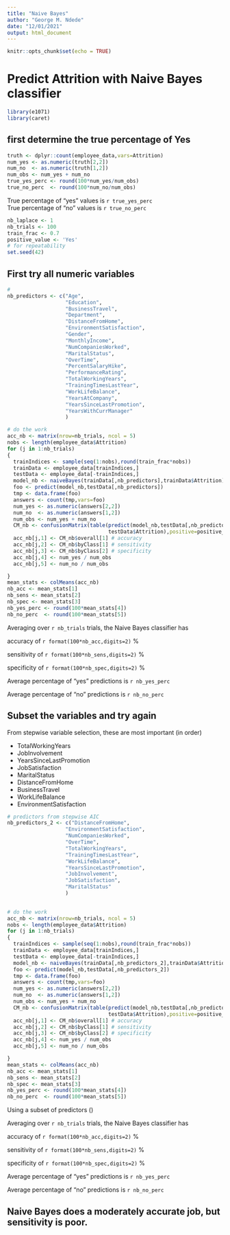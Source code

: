 ---
title: "Naive Bayes"
author: "George M. Ndede"
date: "12/01/2021"
output: html_document
---

```{r setup_nb, include=FALSE}
knitr::opts_chunk$set(echo = TRUE)
```

# Predict Attrition with Naive Bayes classifier

```{r}
library(e1071)
library(caret)
```

## first determine the true percentage of Yes 

```{r nb_sanity}
truth <- dplyr::count(employee_data,vars=Attrition)
num_yes <- as.numeric(truth[2,2])
num_no  <- as.numeric(truth[1,2])
num_obs <- num_yes + num_no
true_yes_perc <- round(100*num_yes/num_obs)
true_no_perc  <- round(100*num_no/num_obs)
```

True percentage of "yes" values is `r true_yes_perc`  
True percentage of "no"  values is `r true_no_perc` 

```{r nb_parameters}
nb_laplace <- 1
nb_trials <- 100
train_frac <- 0.7
positive_value <- 'Yes'
# for repeatability
set.seed(42)
```

## First try all numeric variables

```{r do_nb_1}
# 
nb_predictors <- c("Age",
                   "Education",
                   "BusinessTravel",
                   "Department",
                   "DistanceFromHome",
                   "EnvironmentSatisfaction",
                   "Gender",
                   "MonthlyIncome",
                   "NumCompaniesWorked",
                   "MaritalStatus",
                   "OverTime",
                   "PercentSalaryHike",
                   "PerformanceRating",
                   "TotalWorkingYears",
                   "TrainingTimesLastYear",
                   "WorkLifeBalance",
                   "YearsAtCompany",
                   "YearsSinceLastPromotion",
                   "YearsWithCurrManager"
                   )

# do the work
acc_nb <- matrix(nrow=nb_trials, ncol = 5)
nobs <- length(employee_data$Attrition)
for (j in 1:nb_trials)
{
  trainIndices <- sample(seq(1:nobs),round(train_frac*nobs))
  trainData <- employee_data[trainIndices,]
  testData <- employee_data[-trainIndices,]
  model_nb <- naiveBayes(trainData[,nb_predictors],trainData$Attrition)
  foo <- predict(model_nb,testData[,nb_predictors])
  tmp <- data.frame(foo)
  answers <- count(tmp,vars=foo)
  num_yes <- as.numeric(answers[2,2])
  num_no  <- as.numeric(answers[1,2])
  num_obs <- num_yes + num_no
  CM_nb <- confusionMatrix(table(predict(model_nb,testData[,nb_predictors]),
                                 testData$Attrition),positive=positive_value)
  acc_nb[j,1] <- CM_nb$overall[1] # accuracy
  acc_nb[j,2] <- CM_nb$byClass[1] # sensitivity
  acc_nb[j,3] <- CM_nb$byClass[2] # specificity
  acc_nb[j,4] <- num_yes / num_obs
  acc_nb[j,5] <- num_no / num_obs

}
mean_stats <- colMeans(acc_nb)
nb_acc <- mean_stats[1]
nb_sens <- mean_stats[2]
nb_spec <- mean_stats[3]
nb_yes_perc <- round(100*mean_stats[4])
nb_no_perc  <- round(100*mean_stats[5])
```

Averaging over `r nb_trials` trials, the Naive Bayes classifier has

accuracy of `r format(100*nb_acc,digits=2)` %

sensitivity of `r format(100*nb_sens,digits=2)` %

specificity of `r format(100*nb_spec,digits=2)` %

Average percentage of "yes" predictions is `r nb_yes_perc` 

Average percentage of "no"  predictions is `r nb_no_perc`  

## Subset the variables and try again

From stepwise variable selection, these are most important (in order)

- TotalWorkingYears
- JobInvolvement
- YearsSinceLastPromotion
- JobSatisfaction
- MaritalStatus
- DistanceFromHome
- BusinessTravel
- WorkLifeBalance
- EnvironmentSatisfaction


```{r do_nb_2}
# predictors from stepwise AIC
nb_predictors_2 <- c("DistanceFromHome",
                   "EnvironmentSatisfaction",
                   "NumCompaniesWorked",
                   "OverTime",
                   "TotalWorkingYears",
                   "TrainingTimesLastYear",
                   "WorkLifeBalance",
                   "YearsSinceLastPromotion",
                   "JobInvolvement",
                   "JobSatisfaction",
                   "MaritalStatus"
                   )
                   

# do the work
acc_nb <- matrix(nrow=nb_trials, ncol = 5)
nobs <- length(employee_data$Attrition)
for (j in 1:nb_trials)
{
  trainIndices <- sample(seq(1:nobs),round(train_frac*nobs))
  trainData <- employee_data[trainIndices,]
  testData <- employee_data[-trainIndices,]
  model_nb <- naiveBayes(trainData[,nb_predictors_2],trainData$Attrition)
  foo <- predict(model_nb,testData[,nb_predictors_2])
  tmp <- data.frame(foo)
  answers <- count(tmp,vars=foo)
  num_yes <- as.numeric(answers[2,2])
  num_no  <- as.numeric(answers[1,2])
  num_obs <- num_yes + num_no
  CM_nb <- confusionMatrix(table(predict(model_nb,testData[,nb_predictors_2]),
                                 testData$Attrition),positive=positive_value)
  acc_nb[j,1] <- CM_nb$overall[1] # accuracy
  acc_nb[j,2] <- CM_nb$byClass[1] # sensitivity
  acc_nb[j,3] <- CM_nb$byClass[2] # specificity
  acc_nb[j,4] <- num_yes / num_obs
  acc_nb[j,5] <- num_no / num_obs

}
mean_stats <- colMeans(acc_nb)
nb_acc <- mean_stats[1]
nb_sens <- mean_stats[2]
nb_spec <- mean_stats[3]
nb_yes_perc <- round(100*mean_stats[4])
nb_no_perc  <- round(100*mean_stats[5])

```

Using a subset of predictors ()

Averaging over `r nb_trials` trials, the Naive Bayes classifier has

accuracy of `r format(100*nb_acc,digits=2)` %

sensitivity of `r format(100*nb_sens,digits=2)` %

specificity of `r format(100*nb_spec,digits=2)` %

Average percentage of "yes" predictions is `r nb_yes_perc` 

Average percentage of "no"  predictions is `r nb_no_perc`  

## Naive Bayes does a moderately accurate job, but sensitivity is poor.
